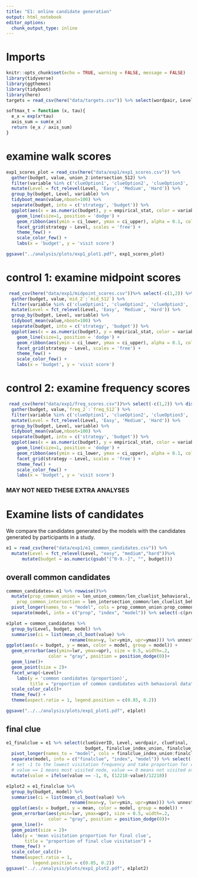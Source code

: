 ```yaml
---
title: "E1: online candidate generation"
output: html_notebook
editor_options: 
  chunk_output_type: inline
---
```


# Imports

```r
knitr::opts_chunk$set(echo = TRUE, warning = FALSE, message = FALSE)
library(tidyverse)
library(ggthemes)
library(tidyboot)
library(here)
targets = read_csv(here("data/targets.csv")) %>% select(wordpair, Level)
```

```r
softmax_t = function (x, tau){
  e_x = exp(x*tau)
  axis_sum = sum(e_x)
  return (e_x / axis_sum)
}
```

# examine walk scores

```r
exp1_scores_plot = read_csv(here("data/exp1/exp1_scores.csv")) %>%
  gather(budget, value, union_2:intersection_512) %>%
  filter(variable %in% c('clueOption1', 'clueOption2', 'clueOption3', 'clueOption4')) %>%
  mutate(Level = fct_relevel(Level, 'Easy', 'Medium', 'Hard')) %>%
  group_by(budget, Level, variable) %>%
  tidyboot_mean(value,nboot=100) %>%
  separate(budget, into = c('strategy', 'budget')) %>%
  ggplot(aes(x = as.numeric(budget), y = empirical_stat, color = variable, fill = variable)) +
    geom_line(size=1, position = 'dodge') +
    geom_ribbon(aes(ymin = ci_lower, ymax = ci_upper), alpha = 0.1, color = NA) +
    facet_grid(strategy ~ Level, scales = 'free') +
    theme_few() +
    scale_color_few() +
    labs(x = 'budget', y = 'visit score')

ggsave("../analysis/plots/exp1_plot1.pdf", exp1_scores_plot)
```

# control 1: examine midpoint scores

```r
 read_csv(here("data/exp1/midpoint_scores.csv"))%>% select(-c(1,2)) %>% distinct() %>%
  gather(budget, value,`mid_2`:`mid_512`) %>%
  filter(variable %in% c('clueOption1', 'clueOption2', 'clueOption3', 'clueOption4')) %>%
  mutate(Level = fct_relevel(Level, 'Easy', 'Medium', 'Hard')) %>%
  group_by(budget, Level, variable) %>%
  tidyboot_mean(value,nboot=100) %>%
  separate(budget, into = c('strategy', 'budget')) %>%
  ggplot(aes(x = as.numeric(budget), y = empirical_stat, color = variable, fill = variable)) +
    geom_line(size=1, position = 'dodge') +
    geom_ribbon(aes(ymin = ci_lower, ymax = ci_upper), alpha = 0.1, color = NA) +
    facet_grid(strategy ~ Level, scales = 'free') +
    theme_few() +
    scale_color_few() +
    labs(x = 'budget', y = 'visit score')
```

# control 2: examine frequency scores

```r
 read_csv(here("data/exp1/freq_scores.csv"))%>% select(-c(1,2)) %>% distinct() %>%
  gather(budget, value,`freq_2`:`freq_512`) %>%
  filter(variable %in% c('clueOption1', 'clueOption2', 'clueOption3', 'clueOption4')) %>%
  mutate(Level = fct_relevel(Level, 'Easy', 'Medium', 'Hard')) %>%
  group_by(budget, Level, variable) %>%
  tidyboot_mean(value,nboot=100) %>%
  separate(budget, into = c('strategy', 'budget')) %>%
  ggplot(aes(x = as.numeric(budget), y = empirical_stat, color = variable, fill = variable)) +
    geom_line(size=1, position = 'dodge') +
    geom_ribbon(aes(ymin = ci_lower, ymax = ci_upper), alpha = 0.1, color = NA) +
    facet_grid(strategy ~ Level, scales = 'free') +
    theme_few() +
    scale_color_few() +
    labs(x = 'budget', y = 'visit score')
```
### MAY NOT NEED THESE EXTRA ANALYSES ###
# Examine lists of candidates

We compare the candidates generated by the models with the candidates generated by participants in a study.

```r
e1 = read_csv(here("data/exp1/e1_common_candidates.csv")) %>%
  mutate(Level = fct_relevel(Level, "easy", "medium","hard"))%>%
      mutate(budget = as.numeric(gsub("[^0-9.-]", "", budget)))
```

## overall common candidates

```r
common_candidates= e1 %>% rowwise()%>%
  mutate(prop_common_union = len_union_common/len_cluelist_behavioral,
    prop_common_intersection = len_intersection_common/len_cluelist_behavioral) %>%
  pivot_longer(names_to = "model", cols = prop_common_union:prop_common_intersection)%>%
  separate(model, into = c("prop", "index", "model")) %>% select(-c(prop,index))

e1plot = common_candidates %>% 
  group_by(Level, budget, model) %>%
  summarise(ci = list(mean_cl_boot(value) %>% 
                        rename(mean=y, lwr=ymin, upr=ymax))) %>% unnest%>%
ggplot(aes(x = budget, y = mean, color = model, group = model)) +
  geom_errorbar(aes(ymin=lwr, ymax=upr), size = 0.5, width=.2, 
                color = "gray", position = position_dodge(0))+
  geom_line()+
  geom_point(size = 2)+
  facet_wrap(~Level)+
    labs(y = 'common candidates (proportion)', 
         title = "proportion of common candidates with behavioral data") +
  scale_color_calc()+
  theme_few() +
  theme(aspect.ratio = 1, legend.position = c(0.85, 0.2)) 

ggsave("../../analysis/plots/exp1_plot1.pdf", e1plot)

```

## final clue

```r
e1_finalclue = e1 %>% select(clueGiverID, Level, wordpair, clueFinal, 
                              budget, finalclue_index_union, finalclue_index_intersection) %>%
  pivot_longer(names_to = "model", cols = finalclue_index_union:finalclue_index_intersection) %>%
  separate(model, into = c("finalclue", "index", "model")) %>% select(-c(finalclue,index))%>%
  # set -1 to the lowest visitation frequency and take proportion for others
  # value == 1 means most visited node, value == 0 means not visited at all
  mutate(value = ifelse(value == -1, 0, (12218-value)/12218))

e1plot2 = e1_finalclue %>% 
  group_by(budget, model) %>%
  summarise(ci = list(mean_cl_boot(value) %>% 
                        rename(mean=y, lwr=ymin, upr=ymax))) %>% unnest%>%
  ggplot(aes(x = budget, y = mean, color = model, group = model)) +
  geom_errorbar(aes(ymin=lwr, ymax=upr), size = 0.5, width=.2, 
                color = "gray", position = position_dodge(0))+
  geom_line()+
  geom_point(size = 2)+
  labs(y = 'mean visitation proportion for final clue', 
       title = "proportion of final clue visitation") +
  theme_few() +
  scale_color_calc()+
  theme(aspect.ratio = 1, 
          legend.position = c(0.85, 0.2)) 
ggsave("../../analysis/plots/exp1_plot2.pdf", e1plot2)
```


